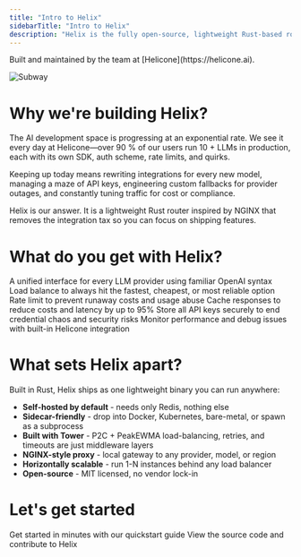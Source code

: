 ```yaml
---
title: "Intro to Helix"
sidebarTitle: "Intro to Helix"
description: "Helix is the fully open-source, lightweight Rust-based router for Large Language Models (LLMs)"
---
```


<Note>
  Built and maintained by the team at
  [Helicone](https://helicone.ai).
</Note>

![Subway](./images/subway.jpg)

# Why we're building Helix?

The AI development space is progressing at an exponential rate. We see it every day at Helicone—over 90 % of our users run 10 + LLMs in production, each with its own SDK, auth scheme, rate limits, and quirks.

Keeping up today means rewriting integrations for every new model, managing a maze of API keys, engineering custom fallbacks for provider outages, and constantly tuning traffic for cost or compliance.

Helix is our answer. It is a lightweight Rust router inspired by NGINX that removes the integration tax so you can focus on shipping features.


# What do you get with Helix?

<CardGroup cols={2}>
<Card title="One line. 100+ models" icon="plug" href="/quickstart">
  A unified interface for every LLM provider using familiar OpenAI syntax
</Card>
<Card title="Smart provider selection" icon="shuffle" href="/loadbalancing">
  Load balance to always hit the fastest, cheapest, or most reliable option
</Card>
<Card title="Control your spending" icon="shield" href="/rate-limiting">
  Rate limit to prevent runaway costs and usage abuse
</Card>
<Card title="Reduce latency" icon="clock" href="/cache">
  Cache responses to reduce costs and latency by up to 95%
</Card>
<Card title="Centralize API keys" icon="key" href="/secret-management">
  Store all API keys securely to end credential chaos and security risks
</Card>
<Card title="Simplified tracing" icon="eye" href="/helicone">
  Monitor performance and debug issues with built-in Helicone integration
</Card>
</CardGroup>

# What sets Helix apart?

Built in Rust, Helix ships as one lightweight binary you can run anywhere:

- **Self-hosted by default** - needs only Redis, nothing else
- **Sidecar-friendly** - drop into Docker, Kubernetes, bare-metal, or spawn as a subprocess
- **Built with Tower** - P2C + PeakEWMA load-balancing, retries, and timeouts are just middleware layers
- **NGINX-style proxy** - local gateway to any provider, model, or region
- **Horizontally scalable** - run 1-N instances behind any load balancer
- **Open-source** - MIT licensed, no vendor lock-in

# Let's get started
<CardGroup cols={2}>
<Card title="Quickstart" icon="plug" href="/quickstart">
  Get started in minutes with our quickstart guide
</Card>
<Card title="GitHub" icon="github" href="https://github.com/helicone/helix">
  View the source code and contribute to Helix
</Card>
</CardGroup>